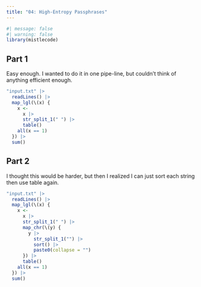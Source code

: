 ```yaml
---
title: "04: High-Entropy Passphrases"
---
```


```r
#| message: false
#| warning: false
library(mistlecode)
```

## Part 1

Easy enough. I wanted to do it in one pipe-line, but couldn't think of anything efficient enough.

```r
"input.txt" |>
  readLines() |>
  map_lgl(\(x) {
    x <-
      x |>
      str_split_1(" ") |>
      table()
    all(x == 1)
  }) |>
  sum()
```

## Part 2

I thought this would be harder, but then I realized I can just sort each string then use table again.

```r
"input.txt" |>
  readLines() |>
  map_lgl(\(x) {
    x <-
      x |>
      str_split_1(" ") |>
      map_chr(\(y) {
        y |>
          str_split_1("") |>
          sort() |>
          paste0(collapse = "")
      }) |>
      table()
    all(x == 1)
  }) |>
  sum()
```

